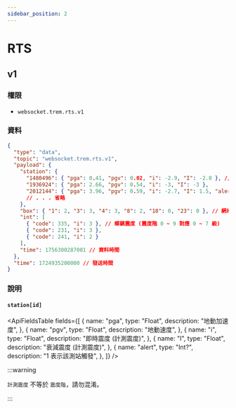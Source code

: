 ```yaml
---
sidebar_position: 2
---
```



# RTS

## v1

### 權限

- `websocket.trem.rts.v1`

### 資料

```json
{
  "type": "data",
  "topic": "websocket.trem.rts.v1",
  "payload": {
    "station": {
      "1480496": { "pga": 0.41, "pgv": 0.02, "i": -2.9, "I": -2.8 }, // 參閱下方 station[id]
      "1936924": { "pga": 2.66, "pgv": 0.54, "i": -3, "I": -3 },
      "2012144": { "pga": 3.96, "pgv": 0.59, "i": -2.7, "I": 1.5, "alert": 1 }
      // . . . 省略
    },
    "box": { "1": 2, "3": 3, "4": 3, "8": 2, "18": 0, "23": 0 }, // 網格區域內的震度 (震度階 0 ~ 9 對應 0 ~ 7 級)
    "int": [
      { "code": 335, "i": 3 }, // 鄉鎮震度 (震度階 0 ~ 9 對應 0 ~ 7 級)
      { "code": 231, "i": 3 },
      { "code": 241, "i": 2 }
    ],
    "time": 1756300287001 // 資料時間
  },
  "time": 1724935200000 // 發送時間
}
```

### 說明

#### `station[id]`

<ApiFieldsTable
  fields={[
    {
      name: "pga",
      type: "Float",
      description: "地動加速度",
    },
    {
      name: "pgv",
      type: "Float",
      description: "地動速度",
    },
    {
      name: "i",
      type: "Float",
      description: "即時震度 (計測震度)",
    },
    {
      name: "I",
      type: "Float",
      description: "衰減震度 (計測震度)",
    },
    {
      name: "alert",
      type: "Int?",
      description: "1 表示該測站觸發",
    },
  ]}
/>

:::warning

`計測震度` 不等於 `震度階`，請勿混淆。

:::
